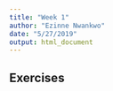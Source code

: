 ```yaml
---
title: "Week 1"
author: "Ezinne Nwankwo"
date: "5/27/2019"
output: html_document
---
```


## Exercises 

```r



```